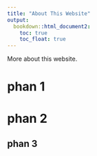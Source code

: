 ```yaml
---
title: "About This Website"
output:
  bookdown::html_document2:
    toc: true
    toc_float: true
---
```


More about this website.

# phan 1

# phan 2

## phan 3
